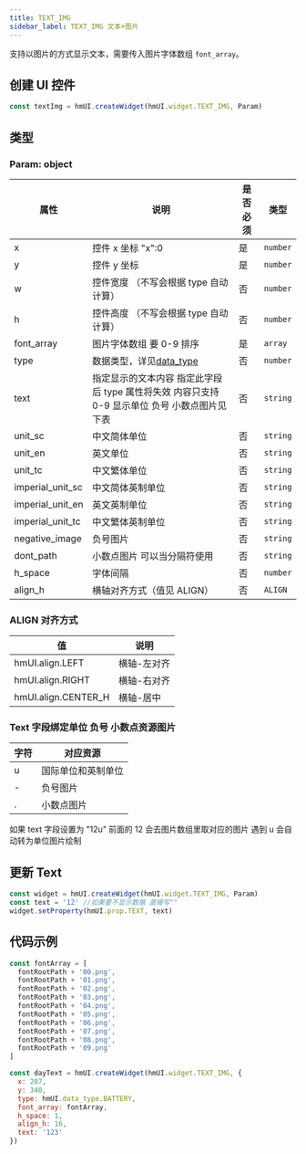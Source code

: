 ```yaml
---
title: TEXT_IMG
sidebar_label: TEXT_IMG 文本+图片
---
```


支持以图片的方式显示文本，需要传入图片字体数组 `font_array`。

## 创建 UI 控件

```js
const textImg = hmUI.createWidget(hmUI.widget.TEXT_IMG, Param)
```

## 类型

### Param: object

| 属性             | 说明                                                                                          | 是否必须 | 类型     |
| ---------------- | --------------------------------------------------------------------------------------------- | -------- | -------- |
| x                | 控件 x 坐标 "x":0                                                                             | 是       | `number` |
| y                | 控件 y 坐标                                                                                   | 是       | `number` |
| w                | 控件宽度 （不写会根据 type 自动计算）                                                         | 否       | `number` |
| h                | 控件高度 （不写会根据 type 自动计算）                                                         | 否       | `number` |
| font_array       | 图片字体数组 要 0-9 排序                                                                      | 是       | `array`  |
| type             | 数据类型，详见[data_type](../../../../watchface/api/hmUI/widget/data_type.mdx)                | 否       | `number` |
| text             | 指定显示的文本内容 指定此字段后 type 属性将失效 内容只支持 0-9 显示单位 负号 小数点图片见下表 | 否       | `string` |
| unit_sc          | 中文简体单位                                                                                  | 否       | `string` |
| unit_en          | 英文单位                                                                                      | 否       | `string` |
| unit_tc          | 中文繁体单位                                                                                  | 否       | `string` |
| imperial_unit_sc | 中文简体英制单位                                                                              | 否       | `string` |
| imperial_unit_en | 英文英制单位                                                                                  | 否       | `string` |
| imperial_unit_tc | 中文繁体英制单位                                                                              | 否       | `string` |
| negative_image   | 负号图片                                                                                      | 否       | `string` |
| dont_path        | 小数点图片 可以当分隔符使用                                                                   | 否       | `string` |
| h_space          | 字体间隔                                                                                      | 否       | `number` |
| align_h          | 横轴对齐方式（值见 ALIGN）                                                                    | 否       | `ALIGN`  |

### ALIGN 对齐方式

| 值                  | 说明        |
| ------------------- | ----------- |
| hmUI.align.LEFT     | 横轴-左对齐 |
| hmUI.align.RIGHT    | 横轴-右对齐 |
| hmUI.align.CENTER_H | 横轴-居中   |

### Text 字段绑定单位 负号 小数点资源图片

| 字符 | 对应资源           |
| ---- | ------------------ |
| u    | 国际单位和英制单位 |
| -    | 负号图片           |
| .    | 小数点图片         |

如果 text 字段设置为 "12u" 前面的 12 会去图片数组里取对应的图片 遇到 u 会自动转为单位图片绘制

## 更新 Text

```js
const widget = hmUI.createWidget(hmUI.widget.TEXT_IMG, Param)
const text = '12' //如果要不显示数据 直接写""
widget.setProperty(hmUI.prop.TEXT, text)
```

## 代码示例

```js
const fontArray = [
  fontRootPath + '00.png',
  fontRootPath + '01.png',
  fontRootPath + '02.png',
  fontRootPath + '03.png',
  fontRootPath + '04.png',
  fontRootPath + '05.png',
  fontRootPath + '06.png',
  fontRootPath + '07.png',
  fontRootPath + '08.png',
  fontRootPath + '09.png'
]

const dayText = hmUI.createWidget(hmUI.widget.TEXT_IMG, {
  x: 207,
  y: 340,
  type: hmUI.data_type.BATTERY,
  font_array: fontArray,
  h_space: 1,
  align_h: 16,
  text: '123'
})
```
